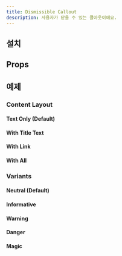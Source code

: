 ```yaml
---
title: Dismissible Callout
description: 사용자가 닫을 수 있는 콜아웃이에요.
---
```


<ComponentExample name="dismissible-callout-preview" />

## 설치

<Installation name="dismissible-callout" />

## Props

<AutoTypeTable
  path="./registry/ui/dismissible-callout.tsx"
  name="DismissibleCalloutProps"
/>

## 예제

### Content Layout

#### Text Only (Default)

<ComponentExample name="dismissible-callout-text-only" />

#### With Title Text

<ComponentExample name="dismissible-callout-with-title-text" />

#### With Link

<ComponentExample name="dismissible-callout-with-link" />

#### With All

<ComponentExample name="dismissible-callout-with-all" />

### Variants

#### Neutral (Default)

<ComponentExample name="dismissible-callout-neutral" />

#### Informative

<ComponentExample name="dismissible-callout-informative" />

#### Warning

<ComponentExample name="dismissible-callout-warning" />

#### Danger

<ComponentExample name="dismissible-callout-danger" />

#### Magic

<ComponentExample name="dismissible-callout-magic" />
